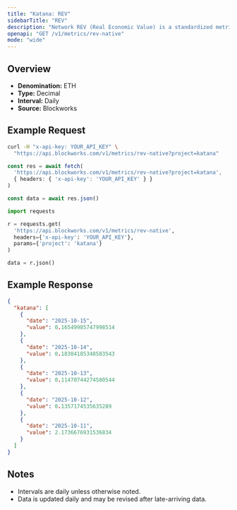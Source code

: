 ```yaml
---
title: "Katana: REV"
sidebarTitle: "REV"
description: "Network REV (Real Economic Value) is a standardized metric that tracks blockchain value accrual generated by user activity. REV consists of both in-protocol transaction fees and out-of-protocol tips that users pay for transaction execution, so it measures the monetary demand to transact onchain."
openapi: "GET /v1/metrics/rev-native"
mode: "wide"
---
```


## Overview

- **Denomination:** ETH
- **Type:** Decimal
- **Interval:** Daily
- **Source:** Blockworks

## Example Request

<CodeGroup>

```bash cURL
curl -H "x-api-key: YOUR_API_KEY" \
  "https://api.blockworks.com/v1/metrics/rev-native?project=katana"
```

```typescript TypeScript
const res = await fetch(
  'https://api.blockworks.com/v1/metrics/rev-native?project=katana',
  { headers: { 'x-api-key': 'YOUR_API_KEY' } }
)

const data = await res.json()
```

```python Python
import requests

r = requests.get(
  'https://api.blockworks.com/v1/metrics/rev-native',
  headers={'x-api-key': 'YOUR_API_KEY'},
  params={'project': 'katana'}
)

data = r.json()
```

</CodeGroup>

## Example Response

```json
{
  "katana": [
    {
      "date": "2025-10-15",
      "value": 0.16549985747998514
    },
    {
      "date": "2025-10-14",
      "value": 0.18304185348583543
    },
    {
      "date": "2025-10-13",
      "value": 0.11470744274580544
    },
    {
      "date": "2025-10-12",
      "value": 0.1357174535635289
    },
    {
      "date": "2025-10-11",
      "value": 2.1736676931536834
    }
  ]
}
```

## Notes
- Intervals are daily unless otherwise noted.
- Data is updated daily and may be revised after late-arriving data.